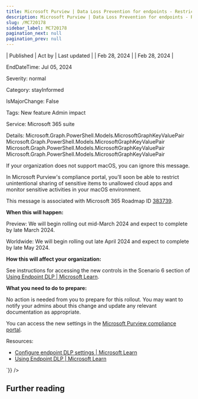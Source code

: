 ```yaml
---
title: Microsoft Purview | Data Loss Prevention for endpoints - Restrict unintentional sharing (macOS)
description: Microsoft Purview | Data Loss Prevention for endpoints - Restrict unintentional sharing (macOS)
slug: /MC720178
sidebar_label: MC720178
pagination_next: null
pagination_prev: null
---
```



| Published | Act by | Last updated |
| Feb 28, 2024 |  | Feb 28, 2024 |

EndDateTime: Jul 05, 2024

Severity: normal

Category: stayInformed

IsMajorChange: False

Tags: New feature Admin impact

Service: Microsoft 365 suite

Details: Microsoft.Graph.PowerShell.Models.MicrosoftGraphKeyValuePair Microsoft.Graph.PowerShell.Models.MicrosoftGraphKeyValuePair Microsoft.Graph.PowerShell.Models.MicrosoftGraphKeyValuePair Microsoft.Graph.PowerShell.Models.MicrosoftGraphKeyValuePair

<div dangerouslySetInnerHTML={{__html:`
<p>If your organization does not support macOS, you can ignore this message.</p><p>In Microsoft Purview's compliance portal, you’ll soon be able to restrict unintentional sharing of sensitive items to unallowed cloud apps and monitor sensitive activities in your macOS environment.</p><p>This message is associated with Microsoft 365 Roadmap ID <a href="https://www.microsoft.com/microsoft-365/roadmap?filters=&amp;searchterms=383739" target="_blank">383739</a>.<a href="https://www.microsoft.com/microsoft-365/roadmap?filters=&amp;searchterms=383739" target="_blank"></a><br></p><p><b>When this will happen:</b><br></p><p>Preview: We will begin rolling out mid-March 2024 and expect to complete by late March 2024.</p><p>Worldwide: We will begin rolling out late April 2024 and expect to complete by late May 2024.</p><p><b>How this will affect your organization:</b></p><p>See instructions for accessing the new controls in the Scenario 6 section of <a href="https://learn.microsoft.com/purview/endpoint-dlp-using#scenario-6-monitor-or-restrict-user-activities-on-sensitive-service-domains" target="_blank">Using Endpoint DLP | Microsoft Learn</a>.</p><p><b>What you need to do to prepare:</b><br></p><p>No action is needed from you to prepare for this rollout. You may want to notify your admins about this change and update any relevant documentation as appropriate.</p><p>You can access the new settings in the <a href="https://purview.microsoft.com/compliance" target="_blank" style="">Microsoft Purview compliance portal</a>.&nbsp;</p><p>Resources:</p><ul><li><a href="https://learn.microsoft.com/purview/dlp-configure-endpoint-settings?view=o365-worldwide#sensitive-service-domain-groups" target="_blank">Configure endpoint DLP settings | Microsoft Learn</a>
</li><li><a href="https://learn.microsoft.com/purview/endpoint-dlp-using#scenario-6-monitor-or-restrict-user-activities-on-sensitive-service-domains" target="_blank">Using Endpoint DLP | Microsoft Learn</a></li></ul>
`}} />

## Further reading
